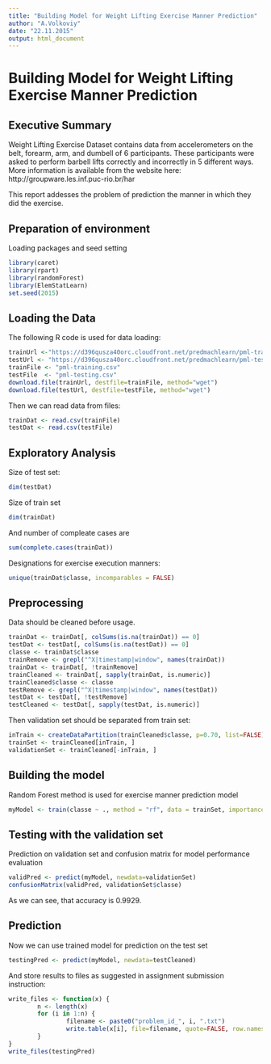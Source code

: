 ```yaml
---
title: "Building Model for Weight Lifting Exercise Manner Prediction"
author: "A.Volkoviy"
date: "22.11.2015"
output: html_document
---
```


# Building Model for Weight Lifting Exercise Manner Prediction

## Executive Summary

Weight Lifting Exercise Dataset contains data from accelerometers on the belt, forearm, arm, and dumbell of 6 participants. These participants were asked to perform barbell lifts correctly and incorrectly in 5 different ways. More information is available from the website here: http://groupware.les.inf.puc-rio.br/har

This report addesses the problem of prediction the manner in which they did the exercise.

## Preparation of environment

Loading packages and seed setting

```r
library(caret)
library(rpart)
library(randomForest)
library(ElemStatLearn)
set.seed(2015)
```

## Loading the Data

The following R code is used for data loading:
```r
trainUrl <-"https://d396qusza40orc.cloudfront.net/predmachlearn/pml-training.csv"
testUrl <- "https://d396qusza40orc.cloudfront.net/predmachlearn/pml-testing.csv"
trainFile <- "pml-training.csv"
testFile  <- "pml-testing.csv"
download.file(trainUrl, destfile=trainFile, method="wget")
download.file(testUrl, destfile=testFile, method="wget")
```

Then we can read data from files:
```r
trainDat <- read.csv(trainFile)
testDat <- read.csv(testFile)
```

## Exploratory Analysis

Size of test set:
```r
dim(testDat)
```

Size of train set
```r
dim(trainDat)
```
And number of compleate cases are
```r
sum(complete.cases(trainDat))
```

Designations for exercise execution manners:
```r
unique(trainDat$classe, incomparables = FALSE)
```

## Preprocessing

Data should be cleaned before usage.
```r
trainDat <- trainDat[, colSums(is.na(trainDat)) == 0]
testDat <- testDat[, colSums(is.na(testDat)) == 0]
classe <- trainDat$classe
trainRemove <- grepl("^X|timestamp|window", names(trainDat))
trainDat <- trainDat[, !trainRemove]
trainCleaned <- trainDat[, sapply(trainDat, is.numeric)]
trainCleaned$classe <- classe
testRemove <- grepl("^X|timestamp|window", names(testDat))
testDat <- testDat[, !testRemove]
testCleaned <- testDat[, sapply(testDat, is.numeric)]
```

Then validation set should be separated from train set:
```r
inTrain <- createDataPartition(trainCleaned$classe, p=0.70, list=FALSE)
trainSet <- trainCleaned[inTrain, ]
validationSet <- trainCleaned[-inTrain, ]
```

## Building the model

Random Forest method is used for exercise manner prediction model 
```r
myModel <- train(classe ~ ., method = "rf", data = trainSet, importance = TRUE, trControl = trainControl(method = "cv", number = 5))
```

## Testing with the validation set

Prediction on validation set and confusion matrix for model performance evaluation
```r
validPred <- predict(myModel, newdata=validationSet)
confusionMatrix(validPred, validationSet$classe)
```
As we can see, that accuracy is 0.9929.

## Prediction

Now we can use trained model for prediction on the test set
```r
testingPred <- predict(myModel, newdata=testCleaned)
```

And store results to files as suggested in assignment submission instruction:
```r
write_files <- function(x) {
        n <- length(x)
        for (i in 1:n) {
                filename <- paste0("problem_id_", i, ".txt")
                write.table(x[i], file=filename, quote=FALSE, row.names=FALSE,col.names=FALSE)
        }
}
write_files(testingPred)
```